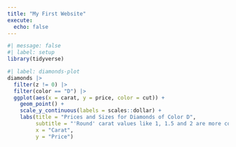 ```yaml
---
title: "My First Website"
execute:
  echo: false
---
```

```r
#| message: false
#| label: setup
library(tidyverse)
```

```r
#| label: diamonds-plot
diamonds |> 
  filter(z != 0) |> 
  filter(color == "D") |> 
  ggplot(aes(x = carat, y = price, color = cut)) + 
    geom_point() +
    scale_y_continuous(labels = scales::dollar) +
    labs(title = "Prices and Sizes for Diamonds of Color D",
         subtitle = "'Round' carat values like 1, 1.5 and 2 are more common.",
         x = "Carat",
         y = "Price")
```

